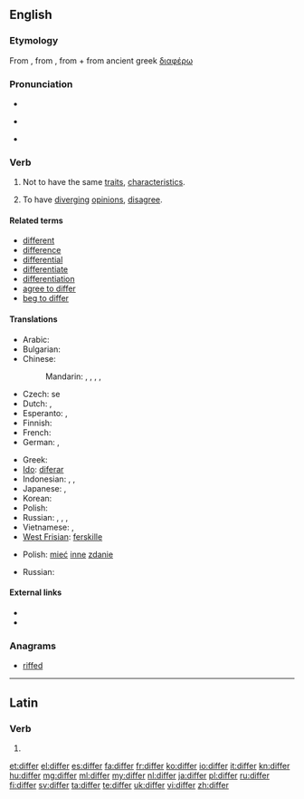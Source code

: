==English==

===Etymology===
From {{etyl|enm|en}} {{term|differen|lang=enm}}, from {{etyl|la|en}} {{term|differo|differō|carry apart, put off, defer; differ|lang=la}}, from {{term|dis-||apart|lang=la}} + {{term|fero|ferō|carry, bear|lang=la}} from ancient greek [[διαφέρω]]

===Pronunciation===
* {{audio|en-us-differ.ogg|Audio (US)}}
* {{a|UK}} {{IPA|/ˈdɪfə/}}
* {{rhymes|ɪfə(r)}}

===Verb===
{{en-verb}}

# Not to have the same [[traits]], [[characteristic|characteristics]].
# {{context|people, groups, etc.|lang=en}} To have [[diverge|diverging]] [[opinion]]s, [[disagree]].

====Related terms====
* [[different]]
* [[difference]]
* [[differential]]
* [[differentiate]]
* [[differentiation]]
* [[agree to differ]]
* [[beg to differ]]

====Translations====
{{trans-top|not to have the same characteristics}}
* Arabic: {{t-|ar|اختلف|tr=ixtálafa|sc=Arab}}
* Bulgarian: {{t+|bg|различавам|tr=različávam se|alt=различавам се}}
* Chinese:
*: Mandarin: {{t|cmn|不同|tr=bùtóng|sc=Hani}}, {{t|cmn|差別|sc=Hani}}, {{t|cmn|差别|tr=chābié|sc=Hani}}, {{t|cmn|不一樣|sc=Hani}}, {{t|cmn|不一样|tr=bù yīyàng|sc=Hani}}
* Czech: {{t-|cs|lišit}} se
* Dutch: {{t+|nl|verschillen}}, {{t+|nl|afwijken}}
* Esperanto: {{t-|eo|malsimili}}, {{t-|eo|diferenci}}
* Finnish: {{t+|fi|erota}}
* French: {{t+|fr|différer}}
* German: {{t+|de|unterscheiden|alt=sich unterscheiden}}, {{t+|de|abweichen}}
{{trans-mid}}
* Greek: {{t+|el|διαφέρω|tr=diaféro}}
* [[Ido]]: [[diferar]]
* Indonesian: {{t+|id|beda}}, {{t+|id|beda|alt=berbeda}}, {{t+|id|lain|alt=berlainan}}
* Japanese: {{t-|ja|異なる|tr=ことなる, kotonaru|sc=Jpan}}, {{t+|ja|違う|tr=ちがう, chigau|sc=Jpan}}
* Korean: {{t+|ko|다르다|tr=dareuda|sc=Kore}}
* Polish: {{t+|pl|różnić się}}
* Russian: {{t+|ru|отличаться|tr=otličát’sja|sc=Cyrl}} {{impf}}, {{t+|ru|отличиться|tr=otličít’sja|sc=Cyrl}} {{pf.}}, {{t+|ru|различаться|tr=različát’sja|sc=Cyrl}} {{impf}}, {{t-|ru|различиться|tr=različít’sja|sc=Cyrl}} {{pf.}}
* Vietnamese: {{t+|vi|khác}}, {{t+|vi|giống|alt=không giống}}
* [[West Frisian]]: [[ferskille]]
{{trans-bottom}}

{{trans-top|to have diverging opinions, disagree}}
* Polish: [[mieć]] [[inne]] [[zdanie]]
{{trans-mid}}
* Russian: {{t-|ru|расходиться во мнениях|tr=rasxodít’sja vo mnénijax|sc=Cyrl}}
{{trans-bottom}}

====External links====
* {{R:Webster 1913}}
* {{R:Century 1911}}

===Anagrams===
* [[riffed#English|riffed]]

----

==Latin==

===Verb===
{{la-verb-form|differ}}

# {{conjugation of|differo|differō|2|s|pres|act|imp|lang=la}}

[[et:differ]]
[[el:differ]]
[[es:differ]]
[[fa:differ]]
[[fr:differ]]
[[ko:differ]]
[[io:differ]]
[[it:differ]]
[[kn:differ]]
[[hu:differ]]
[[mg:differ]]
[[ml:differ]]
[[my:differ]]
[[nl:differ]]
[[ja:differ]]
[[pl:differ]]
[[ru:differ]]
[[fi:differ]]
[[sv:differ]]
[[ta:differ]]
[[te:differ]]
[[uk:differ]]
[[vi:differ]]
[[zh:differ]]